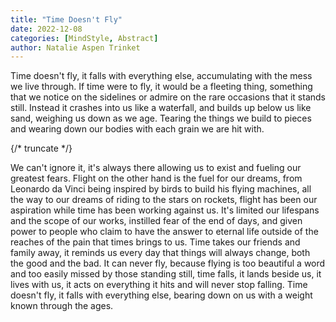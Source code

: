 ```yaml
---
title: "Time Doesn't Fly"
date: 2022-12-08
categories: [MindStyle, Abstract]
author: Natalie Aspen Trinket
---
```


Time doesn't fly, it falls with everything else, accumulating with the mess we live through. If time were to fly, it would be a fleeting thing, something that we notice on the sidelines or admire on the rare occasions that it stands still. Instead it crashes into us like a waterfall, and builds up below us like sand, weighing us down as we age. Tearing the things we build to pieces and wearing down our bodies with each grain we are hit with.  

{/* truncate */}

We can't ignore it, it's always there allowing us to exist and fueling our greatest fears. Flight on the other hand is the fuel for our dreams, from Leonardo da Vinci being inspired by birds to build his flying machines, all the way to our dreams of riding to the stars on rockets, flight has been our aspiration while time has been working against us. It's limited our lifespans and the scope of our works, instilled fear of the end of days, and given power to people who claim to have the answer to eternal life outside of the reaches of the pain that times brings to us. Time takes our friends and family away, it reminds us every day that things will always change, both the good and the bad. It can never fly, because flying is too beautiful a word and too easily missed by those standing still, time falls, it lands beside us, it lives with us, it acts on everything it hits and will never stop falling. Time doesn't fly, it falls with everything else, bearing down on us with a weight known through the ages.